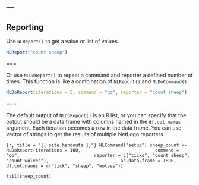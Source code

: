 ---
---

## Reporting

Use `NLReport()` to get a value or list of values.

```r
NLReport("count sheep")
```

===

Or use `NLDoReport()` to repeat a command and reporter a defined number of times. This function is like a combination of `NLReport()` and `NLDoCommand()`.

```r
NLDoReport(iterations = 5, command = "go", reporter = "count sheep")
```

===

The default output of `NLDoReport()` is an R list, or you can specify that the output should be a data frame with columns named in the `df.col.names` argument. Each iteration becomes a row in the data frame. You can use vector of strings to get the results of multiple NetLogo reporters. 

```{r, title = "{{ site.handouts }}"}
NLCommand("setup")
sheep_count <- NLDoReport(iterations = 100, 
                          command = "go", 
                          reporter = c("ticks", "count sheep", "count wolves"),
                          as.data.frame = TRUE,
                          df.col.names = c("tick", "sheep", "wolves"))
```

```r
tail(sheep_count)
```

